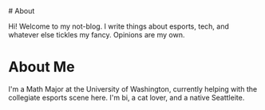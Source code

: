 
<Navbar/>
# About

Hi! Welcome to my not-blog. I write things about esports, tech, and whatever else tickles
my fancy. Opinions are my own. 

# About Me
I'm a Math Major at the University of Washington, currently helping with the collegiate
esports scene here. I'm bi, a cat lover, and a native Seattleite. 